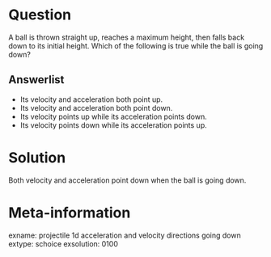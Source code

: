 Question
========
A ball is thrown straight up, reaches a maximum height, then falls back down to its initial height. Which of the following is true while the ball is going down?

Answerlist
----------
* Its velocity and acceleration both point up.
* Its velocity and acceleration both point down.
* Its velocity points up while its acceleration points down.
* Its velocity points down while its acceleration points up.

Solution
========
Both velocity and acceleration point down when the ball is going down.

Meta-information
================
exname: projectile 1d acceleration and velocity directions going down
extype: schoice
exsolution: 0100
